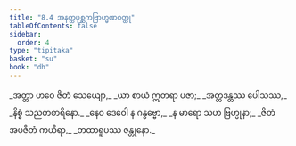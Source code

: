 ```yaml
---
title: "8.4 အနတ္ထပုစ္ဆကဗြာဟ္မဏဝတ္ထု"
tableOfContents: false
sidebar:
  order: 4
type: "tipitaka"
basket: "su"
book: "dh"
---
```



<DynamicBreadcrumb />

<Division number="104" book="dh" e="ch" v="18" p="28">

<Paragraph number="112" type="verses" book="dh">
_အတ္တာ ဟဝေ ဇိတံ သေယျော,_  
_ယာ စာယံ ဣတရာ ပဇာ;_  
_အတ္တဒန္တဿ ပေါသဿ,_  
_နိစ္စံ သညတစာရိနော._  

</Paragraph>

</Division>
<Division number="105" book="dh" e="ch" v="18" p="28">

<Paragraph number="113" type="verses" book="dh">
_နေဝ ဒေဝေါ န ဂန္ဓဗ္ဗော,_  
_န မာရော သဟ ဗြဟ္မုနာ;_  
_ဇိတံ အပဇိတံ ကယိရာ,_  
_တထာရူပဿ ဇန္တုနော._
</Paragraph>
</Division>